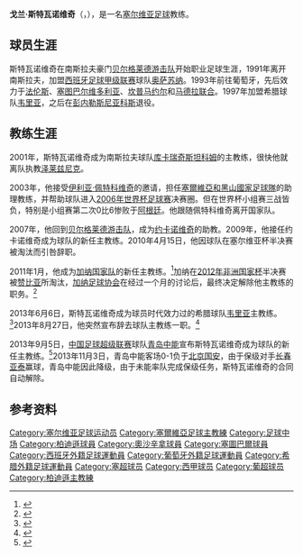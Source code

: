 {{noteta|G1=足球}}{{infobox Football biography
| name     = 戈兰·斯特瓦诺维奇<br/><small>{{lang|sr|Горан Стевановић}}</small>
| image          =
| fullname       = 
| birth_date    = {{birth date and age|1966|11|27|df=y}}
| birth_place = [[南斯拉夫社会主义联邦共和国|南斯拉夫]][[斯雷姆斯卡米特罗维察|斯雷姆斯卡米特罗维察]]
| height         = 
| position       = [[中场|中场]] (已退役)
| youthyears1    = 
| youthclubs1    = 
| years1         = 1983–1991
| clubs1         = [[游擊隊足球俱樂部|贝尔格莱德游击队]]
| caps1          = 151
| goals1         = 21
| years2         = 1991–1993
| clubs2         = [[奥萨苏纳竞技俱乐部|奥萨苏纳]]
| caps2          = 30
| goals2         = 0
| years3         = 1993–1994
| clubs3         = [[S.C._Farense|法伦斯]]
| caps3          = 28
| goals3         = 4
| years4         = 1994–1996
| clubs4         = [[塞圖巴爾足球會|塞图巴尔维多利亚]]
| caps4          = 28
| goals4         = 3
| years5         = 1996
| clubs5         = [[S.C._Campomaiorense|坎普马约尔]]
| caps5          = 18
| goals5         = 3
| years6         = 1996–1997
| clubs6         = [[C.F._União|马德拉联合]]
| caps6          = 30
| goals6         = 3
| years7         = 1997–1999
| clubs7         = [[韦里亚足球俱乐部|韦里亚]]
| caps7          = 28
| goals7         = 2
| years8         = 1999
| clubs8         = [[Panelefsiniakos_F.C.|彭内勒斯尼亚科斯]]
| caps8          = 6
| goals8         = 0
| totalcaps      = 319
| totalgoals     = 36
| nationalyears1 = 1985
| nationalteam1  = [[南斯拉夫国家足球队|南斯拉夫]]
| nationalcaps1  = 1
| nationalgoals1 = 0
| manageryears1  = 2001
| managerclubs1  = [[FK_Čukarički|库卡瑞奇斯坦科姆]]
| manageryears2  = 2001–2002
| managerclubs2  = [[FK_Železnik|泽莱兹尼克]]
| manageryears3  = 2003–2006
| managerclubs3  = [[塞爾維亞和黑山國家足球隊|塞爾維亞和黑山]] (助理教练)
| manageryears4  = 2007–2009
| managerclubs4  = [[游擊隊足球俱樂部|贝尔格莱德游击队]] (助理教练)
| manageryears5  = 2009–2010
| managerclubs5  = [[游擊隊足球俱樂部|贝尔格莱德游击队]]
| manageryears6  = 2011–2012
| managerclubs6  = [[加纳国家足球队|加纳]]
| manageryears7  = 2013
| managerclubs7  = [[韦里亚足球俱乐部|韦里亚]]
| manageryears8  = 2013
| managerclubs8  = [[青岛中能足球俱乐部|青岛中能]]
| manageryears9  = 2015
| managerclubs9  = [[阿格罗提科斯阿斯特拉斯足球俱乐部|阿格罗提科斯阿斯特拉斯]]
| manageryears10  = 2018
| managerclubs10  = [[青岛中能足球俱乐部|青岛中能]]
| pcupdate       = 
| ntupdate       = 
}}
'''戈兰·斯特瓦诺维奇'''（{{lang-sr|'''Горан Стевановић'''}}，{{bd|1966年|11月27日|||Stevanovic, Goran}}），是一名[[塞尔维亚|塞尔维亚]][[足球|足球]]教练。

==球员生涯==
斯特瓦诺维奇在南斯拉夫豪门[[游擊隊足球俱樂部|贝尔格莱德游击队]]开始职业足球生涯，1991年离开南斯拉夫，加盟[[西班牙足球甲级联赛|西班牙足球甲级联赛]]球队[[奥萨苏纳竞技俱乐部|奥萨苏纳]]。1993年前往葡萄牙，先后效力于[[S.C._Farense|法伦斯]]、[[塞圖巴爾足球會|塞图巴尔维多利亚]]、[[S.C._Campomaiorense|坎普马约尔]]和[[C.F._União|马德拉联合]]。1997年加盟希腊球队[[韦里亚足球俱乐部|韦里亚]]，之后在[[Panelefsiniakos_F.C.|彭内勒斯尼亚科斯]]退役。

==教练生涯==
2001年，斯特瓦诺维奇成为南斯拉夫球队[[FK_Čukarički|库卡瑞奇斯坦科姆]]的主教练，很快他就离队执教[[FK_Železnik|泽莱兹尼克]]。

2003年，他接受[[伊利亚·佩特科维奇|伊利亚·佩特科维奇]]的邀请，担任[[塞爾維亞和黑山國家足球隊|塞爾維亞和黑山國家足球隊]]的助理教练，并帮助球队进入[[2006年世界杯足球赛|2006年世界杯足球赛]]决赛圈。但在世界杯小组赛三战皆负，特别是小组赛第二次0比6惨败于[[阿根廷国家足球队|阿根廷]]。他跟随佩特科维奇离开国家队。

2007年，他回到[[游擊隊足球俱樂部|贝尔格莱德游击队]]，成为[[Slaviša_Jokanović|约卡诺维奇]]的助教。2009年，他接任约卡诺维奇成为球队的新任主教练。2010年4月15日，他因球队在塞尔维亚杯半决赛被淘汰而引咎辞职。

2011年1月，他成为[[加纳国家足球队|加纳国家队]]的新任主教练。<ref name="Goran Stevanovic named as new Ghana coach">{{cite web|url=http://news.bbc.co.uk/sport2/hi/football/africa/9355841.stm|title=Goran Stevanovic named as new Ghana coach|date=10 January 2011|work=BBC Sport|accessdate=10 January 2011|archive-date=2016-03-06|archive-url=https://web.archive.org/web/20160306160527/http://news.bbc.co.uk/sport2/hi/football/africa/9355841.stm|dead-url=no}}</ref>加纳在[[2012年非洲国家杯|2012年非洲国家杯]]半决赛被[[赞比亚国家足球队|赞比亚]]所淘汰，[[加纳足球协会|加纳足球协会]]在经过一个月的讨论后，最终决定解除他主教练的职务。<ref>{{cite news | date=19 March 2012 | url=http://www.bbc.co.uk/sport/0/football/17432358 | title=Ghana finally axe Black Stars coach Stevanovic | author=Michael Oti Adjei | work= | publisher=''[[BBC_Sports|BBC Sports]]'' | accessdate=20 March 2012 | archive-date=2012-03-21 | archive-url=https://web.archive.org/web/20120321235325/http://www.bbc.co.uk/sport/0/football/17432358 | dead-url=no }}</ref>

2013年6月6日，斯特瓦诺维奇成为球员时代效力过的希腊球队[[韦里亚足球俱乐部|韦里亚]]主教练。<ref>{{cite news | date=6 June 2013 | url=http://veriafc.gr/index.php/2012-10-10-16-37-41/387-neos-proponitis-o-goran-stevanovic | title=Νέος προπονητής ο Goran Stevanovic | author=Veria FC | work= | publisher=''[[Veria_F.C.|Veria F.C.]]'' | accessdate=6 June 2013 | archive-url=https://web.archive.org/web/20130810130158/http://veriafc.gr/index.php/2012-10-10-16-37-41/387-neos-proponitis-o-goran-stevanovic | archive-date=2013-08-10 | dead-url=yes }}</ref>2013年8月27日，他突然宣布辞去球队主教练一职。<ref>{{cite news| date=27 August 2013| url=http://www.kerkidasport.gr/index.php/-categories-27/8864-veria-paraitisi-vomva-stevanovic| title=Παραίτηση «βόμβα» Στεβάνοβιτς από τη ΒΕΡΟΙΑ!!| author=Kerkida Sport| work=| publisher=Kerkida Sport| accessdate=27 August 2013| deadurl=yes| archiveurl=https://web.archive.org/web/20130829103006/http://www.kerkidasport.gr/index.php/-categories-27/8864-veria-paraitisi-vomva-stevanovic| archivedate=2013年8月29日}}</ref>

2013年9月5日，[[中国足球超级联赛|中国足球超级联赛]]球队[[青岛中能足球俱乐部|青岛中能]]宣布斯特瓦诺维奇成为球队的新任主教练。<ref>{{Cite web |url=http://sports.163.com/13/0906/05/982JEEEN00051C8U.html |title=青岛中能换帅斯特瓦诺维奇执教 |access-date=2013-09-06 |archive-url=https://web.archive.org/web/20140106040858/http://sports.163.com/13/0906/05/982JEEEN00051C8U.html |archive-date=2014-01-06 |dead-url=yes }}</ref>2013年11月3日，青岛中能客场0-1负于[[北京国安|北京国安]]，由于保级对手[[长春亚泰|长春亚泰]]赢球，青岛中能因此降级，由于未能率队完成保级任务，斯特瓦诺维奇的合同自动解除。

==参考资料==
{{reflist}}

{{2013年中超分类名单青岛}}
{{2018年中乙分类名单中能}}
{{青岛中能主教练}}

{{DEFAULTSORT:Stevanovic, Goran}}
[[Category:塞尔维亚足球运动员|Category:塞尔维亚足球运动员]]
[[Category:塞爾維亞足球主教練|Category:塞爾維亞足球主教練]]
[[Category:足球中场|Category:足球中场]]
[[Category:柏迪遜球員|Category:柏迪遜球員]]
[[Category:奧沙辛拿球員|Category:奧沙辛拿球員]]
[[Category:塞圖巴爾球員|Category:塞圖巴爾球員]]
[[Category:西班牙外籍足球運動員|Category:西班牙外籍足球運動員]]
[[Category:葡萄牙外籍足球運動員|Category:葡萄牙外籍足球運動員]]
[[Category:希腊外籍足球運動員|Category:希腊外籍足球運動員]]
[[Category:塞超球员|Category:塞超球员]]
[[Category:西甲球员|Category:西甲球员]]
[[Category:葡超球员|Category:葡超球员]]
[[Category:柏迪遜主教練|Category:柏迪遜主教練]]